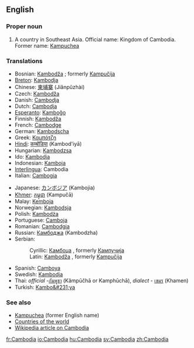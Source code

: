 ==English==
===Proper noun===
#A country in Southeast Asia. Official name: Kingdom of Cambodia. Former name: [[Kampuchea]]

===Translations===
{{top}}
<!--languages from A to I go here-->
*Bosnian: [[Kambodža]] {{f}}; formerly [[Kampučija]] {{f}}
*[[Breton]]: [[Kambodja]]
*Chinese: [[柬埔寨]] (Jiǎnpǔzhài)
*Czech: [[Kambodža]]
*Danish: [[Cambodja]]
*Dutch: [[Cambodja]]
*[[Esperanto]]: [[Kamboĝo]]
*Finnish: [[Kambodža]]
*French: [[Cambodge]] {{m}}
*German: [[Kambodscha]]
*Greek: [[Καμπότζη]]
*[[Hindi]]: [[कम्बोडिया]] (Kambod'iyā)
*Hungarian: [[Kambodzsa]]
*Ido: [[Kambodja]]
*Indonesian: [[Kamboja]]
*[[Interlingua]]: Cambodia
*Italian: [[Cambogia]] {{f}}
{{mid}}
<!--languages from J to Z go here-->
*Japanese: [[カンボジア]] (Kambojia)
*[[Khmer]]: [[កម្ពុជា]] (Kampučā)
*Malay: [[Kemboja]]
*Norwegian: [[Kambodsja]]
*Polish: [[Kambodża]]
*Portuguese: [[Camboja]]
*Romanian: [[Cambodgia]] {{f}}
*Russian: [[Камбоджа]] (Kambodzha)
*Serbian:
*:Cyrillic: [[Камбоџа]] {{f}}, formerly [[Кампучија]] {{f}}
*:Latin: [[Kambodža]] {{f}}, formerly [[Kampučija]] {{f}}
*Spanish: [[Camboya]]
*Swedish: [[Kambodja]]
*Thai: ''official'' -[[กัมพูชา]] (Kâmpūčhā or Kamphūchā), ''dialect'' - [[เขมร]] (Khamen)
*Turkish: [[Kambo&#231;ya]]
{{bottom}}

===See also===
*[[Kampuchea]] (former English name)
*[[Countries of the world]]
*[[w:Cambodia|Wikipedia article on Cambodia]]

[[fr:Cambodia]]
[[io:Cambodia]]
[[hu:Cambodia]]
[[sv:Cambodia]]
[[zh:Cambodia]]